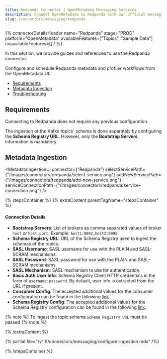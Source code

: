 ```yaml
---
title: Redpanda Connector | OpenMetadata Messaging Services
description: Connect OpenMetadata to Redpanda with our official messaging connector. Stream metadata, automate discovery, and integrate your Kafka-compatible platform seamlessly.
slug: /connectors/messaging/redpanda
---
```






{% connectorDetailsHeader
name="Redpanda"
stage="PROD"
platform="OpenMetadata"
availableFeatures=["Topics", "Sample Data"]
unavailableFeatures=[]
/ %}


In this section, we provide guides and references to use the Redpanda connector.

Configure and schedule Redpanda metadata and profiler workflows from the OpenMetadata UI:

- [Requirements](#requirements)
- [Metadata Ingestion](#metadata-ingestion)
- [Troubleshooting](/connectors/messaging/redpanda/troubleshooting)

<IngestionModeTiles yamlPath="/snippets/connectors/messaging/redpanda/yaml" />

## Requirements

Connecting to Redpanda does not require any previous configuration.

The ingestion of the Kafka topics' schema is done separately by configuring the **Schema Registry URL**. However, only the **Bootstrap Servers** information is mandatory.

## Metadata Ingestion

<MetadataIngestionUi connector={"Redpanda"} selectServicePath={"/images/connectors/redpanda/select-service.png"} addNewServicePath={"/images/connectors/redpanda/add-new-service.png"} serviceConnectionPath={"/images/connectors/redpanda/service-connection.png"} />

{% stepsContainer %}
{% extraContent parentTagName="stepsContainer" %}

#### Connection Details

- **Bootstrap Servers**: List of brokers as comma separated values of broker `host` or `host:port`. Example: `host1:9092,host2:9092`
- **Schema Registry URL**: URL of the Schema Registry used to ingest the schemas of the topics.
- **SASL Username**: SASL username for use with the PLAIN and SASL-SCRAM mechanisms.
- **SASL Password**: SASL password for use with the PLAIN and SASL-SCRAM mechanisms.
- **SASL Mechanism**: SASL mechanism to use for authentication.
- **Basic Auth User Info**: Schema Registry Client HTTP credentials in the form of `username:password`. By default, user info is extracted from the URL if present.
- **Consumer Config**: The accepted additional values for the consumer configuration can be found in the following [link](https://github.com/edenhill/librdkafka/blob/master/CONFIGURATION.mdx).
- **Schema Registry Config**: The accepted additional values for the Schema Registry configuration can be found in the following [link](https://docs.confluent.io/platform/current/clients/confluent-kafka-python/html/index.html#schemaregistryclient).

{% note %}
To ingest the topic schema `Schema Registry URL` must be passed
{% /note %}

{% /extraContent %}

<TestConnection />

{% partial file="/v1.9/connectors/messaging/configure-ingestion.mdx" /%}

<IngestionScheduleAndDeploy />

{% /stepsContainer %}
